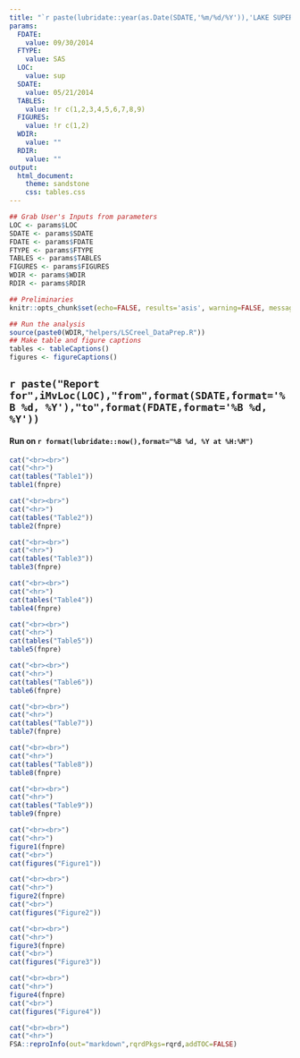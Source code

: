 ```yaml
---
title: "`r paste(lubridate::year(as.Date(SDATE,'%m/%d/%Y')),'LAKE SUPERIOR CREEL SURVEY')`"
params:
  FDATE:
    value: 09/30/2014
  FTYPE:
    value: SAS
  LOC:
    value: sup
  SDATE:
    value: 05/21/2014
  TABLES:
    value: !r c(1,2,3,4,5,6,7,8,9)
  FIGURES:
    value: !r c(1,2)
  WDIR:
    value: ""
  RDIR:
    value: ""
output:
  html_document:
    theme: sandstone
    css: tables.css
---
```


```r
## Grab User's Inputs from parameters
LOC <- params$LOC
SDATE <- params$SDATE
FDATE <- params$FDATE
FTYPE <- params$FTYPE
TABLES <- params$TABLES
FIGURES <- params$FIGURES
WDIR <- params$WDIR
RDIR <- params$RDIR
```

```r
## Preliminaries
knitr::opts_chunk$set(echo=FALSE, results='asis', warning=FALSE, message=FALSE)

## Run the analysis
source(paste0(WDIR,"helpers/LSCreel_DataPrep.R"))
## Make table and figure captions
tables <- tableCaptions()
figures <- figureCaptions()
```

## `r paste("Report for",iMvLoc(LOC),"from",format(SDATE,format='%B %d, %Y'),"to",format(FDATE,format='%B %d, %Y'))`
#### Run on `r format(lubridate::now(),format="%B %d, %Y at %H:%M")`


```r
cat("<br><br>")
cat("<hr>")
cat(tables("Table1"))
table1(fnpre)
```

```r
cat("<br><br>")
cat("<hr>")
cat(tables("Table2"))
table2(fnpre)
```

```r
cat("<br><br>")
cat("<hr>")
cat(tables("Table3"))
table3(fnpre)
```

```r
cat("<br><br>")
cat("<hr>")
cat(tables("Table4"))
table4(fnpre)
```

```r
cat("<br><br>")
cat("<hr>")
cat(tables("Table5"))
table5(fnpre)
```

```r
cat("<br><br>")
cat("<hr>")
cat(tables("Table6"))
table6(fnpre)
```

```r
cat("<br><br>")
cat("<hr>")
cat(tables("Table7"))
table7(fnpre)
```

```r
cat("<br><br>")
cat("<hr>")
cat(tables("Table8"))
table8(fnpre)
```

```r
cat("<br><br>")
cat("<hr>")
cat(tables("Table9"))
table9(fnpre)
```

```r
cat("<br><br>")
cat("<hr>")
figure1(fnpre)
cat("<br>")
cat(figures("Figure1"))
```

```r
cat("<br><br>")
cat("<hr>")
figure2(fnpre)
cat("<br>")
cat(figures("Figure2"))
```

```r
cat("<br><br>")
cat("<hr>")
figure3(fnpre)
cat("<br>")
cat(figures("Figure3"))
```

```r
cat("<br><br>")
cat("<hr>")
figure4(fnpre)
cat("<br>")
cat(figures("Figure4"))
```

```r
cat("<br><br>")
cat("<hr>")
FSA::reproInfo(out="markdown",rqrdPkgs=rqrd,addTOC=FALSE)
```

